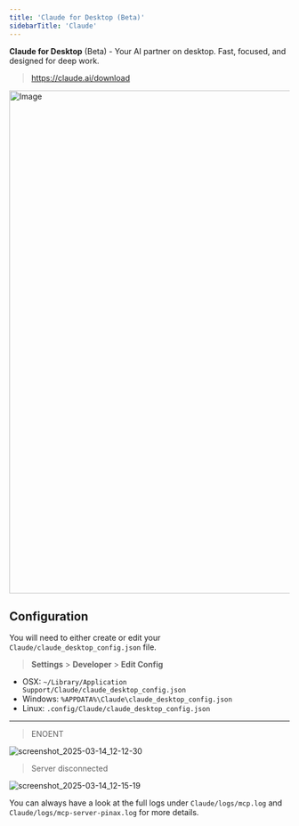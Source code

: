 ```yaml
---
title: 'Claude for Desktop (Beta)'
sidebarTitle: 'Claude'
---
```


**Claude for Desktop** (Beta) - Your AI partner on desktop. Fast, focused, and designed for deep work.

> https://claude.ai/download


<img width="904" alt="Image" src="https://github.com/user-attachments/assets/75252b6b-2d0c-4abb-90b8-2fc2fb7d53f0" />

<Authentication />

## Configuration

<NpmInstall />

You will need to either create or edit your `Claude/claude_desktop_config.json` file.

> **Settings** > **Developer** > **Edit Config**

- OSX: `~/Library/Application Support/Claude/claude_desktop_config.json`
- Windows: `%APPDATA%\Claude\claude_desktop_config.json`
- Linux: `.config/Claude/claude_desktop_config.json`

<McpServers/>

---

<Troubleshooting />

> ENOENT

![screenshot_2025-03-14_12-12-30](https://github.com/user-attachments/assets/b8d6c4e8-9af5-4168-9f45-00939386a469)

> Server disconnected

![screenshot_2025-03-14_12-15-19](https://github.com/user-attachments/assets/24981bc1-5976-4bda-8a54-3f6ab53a4a5e)

<Note> You can always have a look at the full logs under `Claude/logs/mcp.log` and `Claude/logs/mcp-server-pinax.log` for more details. </Note>